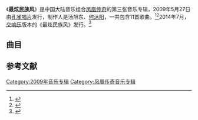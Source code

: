 《'''最炫民族风'''》是中国大陆音乐组合[[凤凰传奇|凤凰传奇]]的第三张音乐专辑，2009年5月27日由[[孔雀唱片|孔雀唱片]]发行，制作人是汤旭东、[[何沐阳|何沐阳]]，一共包含11首歌曲。<ref>{{cite web |url=http://news.163.com/09/0605/14/5B25LTNA000120GR.html |title=凤凰传奇新专辑《最炫民族风》发行 |date=2009-06-05 |accessdate=2014-11-29 |work=网易 |archive-url=https://web.archive.org/web/20141205152139/http://news.163.com/09/0605/14/5B25LTNA000120GR.html |archive-date=2014-12-05 |dead-url=yes}}</ref><ref>{{cite web |url=http://music.yule.sohu.com/20090527/n264203706.shtml |title=凤凰传奇第三张专辑发行 引领民族流行最强音 |date=2009-05-27 |accessdate=2014-11-29 |work=网易 |archive-date=2016-03-05 |archive-url=https://web.archive.org/web/20160305022053/http://music.yule.sohu.com/20090527/n264203706.shtml |dead-url=no }}</ref>2014年7月，[[交响乐|交响乐]]版本的《最炫民族风》发行。<ref>{{cite web |url=http://yue.ifeng.com/neidiliuxing/detail_2014_07/03/37148985_0.shtml |title=凤凰传奇《最炫民族风》交响乐版发布 首次尝试跨界 |date=2009-07-03 |accessdate=2014-11-29 |work=凤凰网 |archive-date=2016-03-04 |archive-url=https://web.archive.org/web/20160304101152/http://yue.ifeng.com/neidiliuxing/detail_2014_07/03/37148985_0.shtml |dead-url=no }}</ref>

==曲目==
{{Tracklist
| headline = CD
| all_music = 
| all_producer = 汤旭东、何沐阳

| title1    = [[最炫民族风_(歌曲)|最炫民族风]]
| lyrics1   = 张超
| arranger1 = 张超
| length1   = 4:45

| title2    = [[全是爱|全是爱]]
| lyrics2   = 
| arranger2 = 
| length2   = 

| title3    = 我不是公主
| lyrics3   = 
| arranger3 = 
| length3   = 

| title4    = [[郎的诱惑|郎的诱惑]]
| lyrics4   = 王艳红
| arranger4 = 余恒锋
| length4   = 3:41

| title5    = 天蓝蓝
| note5     =
| lyrics5   = 张超
| arranger5 = 张超
| length5   = 

| title6    = [[高山槐花开|高山槐花开]]
| note6     = 
| lyrics6   = 
| arranger6 = 
| length6   = 

| title7    = 奇迹世界
| lyrics7   = 
| arranger7 = 
| length7   = 

| title8    = [[溜溜的情歌|溜溜的情歌]]
| lyrics8   = 
| arranger8 = 
| length8   = 

| title9    = 奢香夫人
| lyrics9   = 张超
| arranger9 = 张超
| length9   = 4:19

| title10   = 兵马俑
| lyrics10  = 
| arranger10=
| length10  = 

| title11   = 中国我爱你
| lyrics11  = 
| arranger11= 
| length11  = 

}}

==参考文献==
{{reflist}}
{{DEFAULTSORT:Zui最炫民族风}}
[[Category:2009年音乐专辑|Category:2009年音乐专辑]]
[[Category:凤凰传奇音乐专辑|Category:凤凰传奇音乐专辑]]